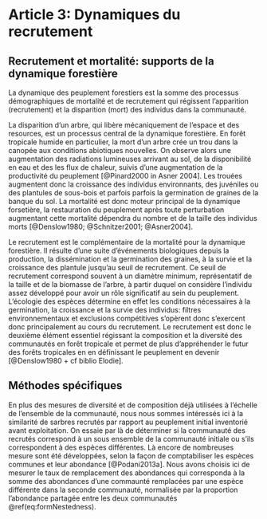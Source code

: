 # Article 3: Dynamiques du recrutement

## Recrutement et mortalité: supports de la dynamique forestière

La dynamique des peuplement forestiers est la somme des processus démographiques de mortalité et de recrutement qui régissent l'apparition (recrutement) et la disparition (mort) des individus dans la communauté.

La disparition d'un arbre, qui libère mécaniquement de l'espace et des resources, est un processus central de la dynamique forestière.
En forêt tropicale humide en particulier, la mort d'un arbre crée un trou dans la canopée aux conditions abiotiques nouvelles.
On observe alors une augmentation des radiations lumineuses arrivant au sol, de la disponibilité en eau et des les flux de chaleur, suivis d'une augmentation de la productivité du peuplement [@Pinard2000 in Asner 2004].
Les trouées augmentent donc la croissance des individus environnants, des juvéniles ou des plantules de sous-bois et parfois parfois la germination de graines de la banque du sol.
La mortalité est donc moteur principal de la dynamique forsetière, la restauration du peuplement après toute perturbation augmentant cette mortalité dépendra du nombre et de la taille des individus morts [@Denslow1980; @Schnitzer2001; @Asner2004].

Le recrutement est le complémentaire de la mortalité pour la dynamique forestière.
Il résulte d'une suite d'événements biologiques depuis la production, la dissémination et la germination des graines, à la survie et la croissance des plantule jusqu'au seuil de recrutement.
Ce seuil de recrutement correspond souvent à un diamètre minimum, représentatif de la taille et de la biomasse de l'arbre, à partir duquel on considère l'individu assez développé pour avoir un rôle significatif au sein du peuplement.
L'écologie des espèces détermine en effet les conditions nécessaires à la germination, la croissance et la survie des individus: filtres environnementaux et exclusions compétitives s'opèrent donc s'exercent donc principalement au cours du recrutement.
Le recrutement est donc le deuxième élément essentiel régissant la composition et la diversité des communautés en forêt tropicale et permet de plus d'appréhender le futur des forêts tropicales en en définissant le peuplement en devenir [@Denslow1980 + cf biblio Elodie]. 

## Méthodes spécifiques

En plus des mesures de diversité et de composition déjà utilisées à l'échelle de l'ensemble de la communauté, nous nous sommes intéressés ici à la similarité de sarbres recrutés par rapport au peuplement initial inventorié avant exploitation.
On essaie par là de déterminer si la communauté des recrutés correspond à un sous ensemble de la communauté initiale ou s'ils correspondent à des espèces différentes.
Là encore de nombreuses mesure sont été développées, selon la façon de comptabiliser les espèces communes et leur abondance [@Podani2013a].
Nous avons choisis ici de mesurer le taux de remplacement des abondances qui corresponda à la somme des abondances d'une commaunté remplacées par une espèce différente dans la seconde communauté, normalisée par la proportion l'abondance partagée entre les deux communautés \@ref(eq:formNestedness).

\begin{equation}
T_{ab}=\frac{\sum_{i=1}^{n}|x_i^a - x_i^b| - \bigg| \sum_{i=1}^{n}{x_i^a} - \sum_{i=1}^{n}{x_i^b} \bigg|}{\sum_{i=1}^{n}\max{\left( x_i^a;x_i^b \right)}}
(\#eq:formNestedness)
\end{equation}

